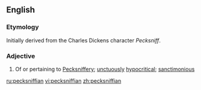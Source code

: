 ==English==

===Etymology===
Initially derived from the Charles Dickens character ''Pecksniff''.

===Adjective===
{{en-adj}}

# Of or pertaining to [[Pecksniffery]]; [[unctuously]] [[hypocritical]]; [[sanctimonious]]

[[ru:pecksniffian]]
[[vi:pecksniffian]]
[[zh:pecksniffian]]